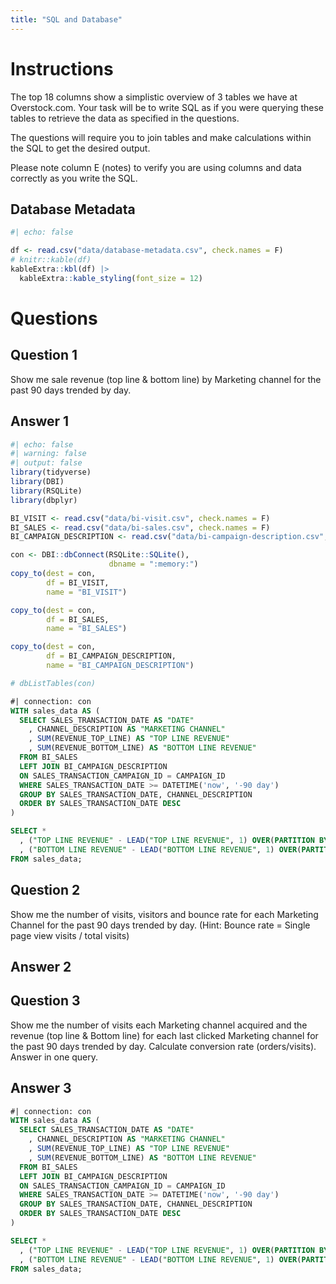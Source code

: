 ```yaml
---
title: "SQL and Database"
---
```


# Instructions

The top 18 columns show a simplistic overview of 3 tables we have at Overstock.com.  Your task will be to write SQL as if you were querying these tables to retrieve the data as specified in the questions.

The questions will require you to join tables and make calculations within the SQL to get the desired output.

Please note column E (notes) to verify you are using columns and data correctly as you write the SQL.

## Database Metadata

```r
#| echo: false

df <- read.csv("data/database-metadata.csv", check.names = F)
# knitr::kable(df)
kableExtra::kbl(df) |>
  kableExtra::kable_styling(font_size = 12)
```

# Questions

## Question 1

Show me sale revenue (top line & bottom line) by Marketing channel for the past 90 days trended by day.

## Answer 1

```r
#| echo: false
#| warning: false
#| output: false
library(tidyverse)
library(DBI)
library(RSQLite)
library(dbplyr)

BI_VISIT <- read.csv("data/bi-visit.csv", check.names = F)
BI_SALES <- read.csv("data/bi-sales.csv", check.names = F)
BI_CAMPAIGN_DESCRIPTION <- read.csv("data/bi-campaign-description.csv", check.names = F)

con <- DBI::dbConnect(RSQLite::SQLite(), 
                      dbname = ":memory:")
copy_to(dest = con, 
        df = BI_VISIT, 
        name = "BI_VISIT")

copy_to(dest = con, 
        df = BI_SALES, 
        name = "BI_SALES")

copy_to(dest = con, 
        df = BI_CAMPAIGN_DESCRIPTION, 
        name = "BI_CAMPAIGN_DESCRIPTION")

# dbListTables(con)
```

```sql
#| connection: con
WITH sales_data AS (
  SELECT SALES_TRANSACTION_DATE AS "DATE"
    , CHANNEL_DESCRIPTION AS "MARKETING CHANNEL"
    , SUM(REVENUE_TOP_LINE) AS "TOP LINE REVENUE"
    , SUM(REVENUE_BOTTOM_LINE) AS "BOTTOM LINE REVENUE"
  FROM BI_SALES
  LEFT JOIN BI_CAMPAIGN_DESCRIPTION
  ON SALES_TRANSACTION_CAMPAIGN_ID = CAMPAIGN_ID
  WHERE SALES_TRANSACTION_DATE >= DATETIME('now', '-90 day')
  GROUP BY SALES_TRANSACTION_DATE, CHANNEL_DESCRIPTION
  ORDER BY SALES_TRANSACTION_DATE DESC
)

SELECT *
  , ("TOP LINE REVENUE" - LEAD("TOP LINE REVENUE", 1) OVER(PARTITION BY "MARKETING CHANNEL" ORDER BY "DATE" DESC)) / LEAD("TOP LINE REVENUE", 1) OVER(PARTITION BY "MARKETING CHANNEL" ORDER BY "DATE" DESC) * 100 AS "DAILY TOP LINE TREND"
  , ("BOTTOM LINE REVENUE" - LEAD("BOTTOM LINE REVENUE", 1) OVER(PARTITION BY "MARKETING CHANNEL" ORDER BY "DATE" DESC)) / LEAD("BOTTOM LINE REVENUE", 1) OVER(PARTITION BY "MARKETING CHANNEL" ORDER BY "DATE" DESC) * 100 AS "DAILY BOTTOM LINE TREND"
FROM sales_data;
```

## Question 2

Show me the number of visits, visitors and bounce rate for each Marketing Channel for the past 90 days trended by day. (Hint: Bounce rate = Single page view visits / total visits)

## Answer 2



## Question 3

Show me the number of visits each Marketing channel acquired and the revenue (top line & Bottom line) for each last clicked Marketing channel for the past 90 days trended by day.  Calculate conversion rate (orders/visits). Answer in one query.

## Answer 3

```sql
#| connection: con
WITH sales_data AS (
  SELECT SALES_TRANSACTION_DATE AS "DATE"
    , CHANNEL_DESCRIPTION AS "MARKETING CHANNEL"
    , SUM(REVENUE_TOP_LINE) AS "TOP LINE REVENUE"
    , SUM(REVENUE_BOTTOM_LINE) AS "BOTTOM LINE REVENUE"
  FROM BI_SALES
  LEFT JOIN BI_CAMPAIGN_DESCRIPTION
  ON SALES_TRANSACTION_CAMPAIGN_ID = CAMPAIGN_ID
  WHERE SALES_TRANSACTION_DATE >= DATETIME('now', '-90 day')
  GROUP BY SALES_TRANSACTION_DATE, CHANNEL_DESCRIPTION
  ORDER BY SALES_TRANSACTION_DATE DESC
)

SELECT *
  , ("TOP LINE REVENUE" - LEAD("TOP LINE REVENUE", 1) OVER(PARTITION BY "MARKETING CHANNEL" ORDER BY "DATE" DESC)) / LEAD("TOP LINE REVENUE", 1) OVER(PARTITION BY "MARKETING CHANNEL" ORDER BY "DATE" DESC) * 100 AS "DAILY TOP LINE TREND"
  , ("BOTTOM LINE REVENUE" - LEAD("BOTTOM LINE REVENUE", 1) OVER(PARTITION BY "MARKETING CHANNEL" ORDER BY "DATE" DESC)) / LEAD("BOTTOM LINE REVENUE", 1) OVER(PARTITION BY "MARKETING CHANNEL" ORDER BY "DATE" DESC) * 100 AS "DAILY BOTTOM LINE TREND"
FROM sales_data;
```